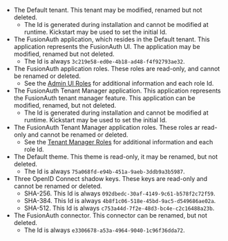 * The Default tenant. This tenant may be modified, renamed but not deleted.
  * The Id is generated during installation and cannot be modified at runtime. Kickstart may be used to set the initial Id.
* The FusionAuth application, which resides in the Default tenant. This application represents the FusionAuth UI. The application may be modified, renamed but not deleted.
  * The Id is always `3c219e58-ed0e-4b18-ad48-f4f92793ae32`.
* The FusionAuth application roles. These roles are read-only, and cannot be renamed or deleted.
  * See the [Admin UI Roles](/docs/get-started/core-concepts/roles#admin-ui-roles) for additional information and each role Id.
* The FusionAuth Tenant Manager application. This application represents the FusionAuth tenant manager feature. This application can be modified, renamed, but not deleted.
  * The Id is generated during installation and cannot be modified at runtime. Kickstart may be used to set the initial Id.
* The FusionAuth Tenant Manager application roles. These roles ar read-only and cannot be renamed or deleted.
  * See the [Tenant Manager Roles](/docs/get-started/core-concepts/roles#fusionauth-tenant-manager-roles) for additional information and each role Id.
* The Default theme. This theme is read-only, it may be renamed, but not deleted.
  * The Id is always `75a068fd-e94b-451a-9aeb-3ddb9a3b5987`.
* Three OpenID Connect shadow keys. These keys are read-only and cannot be renamed or deleted.
  * SHA-256. This Id is always `092dbedc-30af-4149-9c61-b578f2c72f59`.
  * SHA-384. This Id is always `4b8f1c06-518e-45bd-9ac5-d549686ae02a`.
  * SHA-512. This Id is always `c753a44d-7f2e-48d3-bc4e-c2c16488a23b`.
* The FusionAuth connector. This connector can be renamed, but not deleted.
  * The Id is always `e3306678-a53a-4964-9040-1c96f36dda72`.


